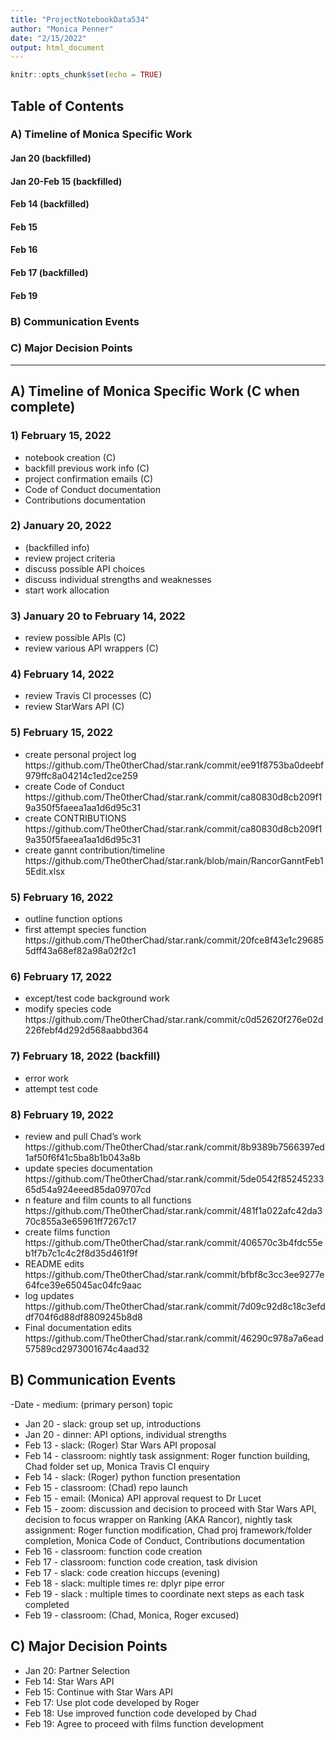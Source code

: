 ```yaml
---
title: "ProjectNotebookData534"
author: "Monica Penner"
date: "2/15/2022"
output: html_document
---
```


```r
knitr::opts_chunk$set(echo = TRUE)
```

## Table of Contents

### A) Timeline of Monica Specific Work
#### Jan 20 (backfilled)
#### Jan 20-Feb 15 (backfilled)
#### Feb 14 (backfilled)
#### Feb 15
#### Feb 16
#### Feb 17 (backfilled)
#### Feb 19

### B) Communication Events

### C) Major Decision Points

***********************************************************************

## A) Timeline of Monica Specific Work (C when complete)
### 1) February 15, 2022
- notebook creation (C)
- backfill previous work info (C)
- project confirmation emails (C)
- Code of Conduct documentation 
- Contributions documentation 

### 2) January 20, 2022
- (backfilled info)
- review project criteria
- discuss possible API choices
- discuss individual strengths and weaknesses
- start work allocation

### 3) January 20 to February 14, 2022
- review possible APIs (C)
- review various API wrappers (C)

### 4) February 14, 2022
- review Travis CI processes (C)
- review StarWars API (C)

### 5) February 15, 2022 
- create personal project log https://github.com/The0therChad/star.rank/commit/ee91f8753ba0deebf979ffc8a04214c1ed2ce259
- create Code of Conduct https://github.com/The0therChad/star.rank/commit/ca80830d8cb209f19a350f5faeea1aa1d6d95c31
- create CONTRIBUTIONS https://github.com/The0therChad/star.rank/commit/ca80830d8cb209f19a350f5faeea1aa1d6d95c31
- create gannt contribution/timeline https://github.com/The0therChad/star.rank/blob/main/RancorGanntFeb15Edit.xlsx

### 5) February 16, 2022 
- outline function options
- first attempt species function https://github.com/The0therChad/star.rank/commit/20fce8f43e1c296855dff43a68ef82a98a02f2c1

### 6) February 17, 2022
- except/test code background work
- modify species code https://github.com/The0therChad/star.rank/commit/c0d52620f276e02d226febf4d292d568aabbd364

### 7) February 18, 2022 (backfill)
- error work
- attempt test code

### 8) February 19, 2022
- review and pull Chad's work https://github.com/The0therChad/star.rank/commit/8b9389b7566397ed1af50f6f41c5ba8b1b043a8b
- update species documentation https://github.com/The0therChad/star.rank/commit/5de0542f8524523365d54a924eeed85da09707cd
- n feature and film counts to all functions https://github.com/The0therChad/star.rank/commit/481f1a022afc42da370c855a3e65961ff7267c17
- create films function https://github.com/The0therChad/star.rank/commit/406570c3b4fdc55eb1f7b7c1c4c2f8d35d461f9f
- README edits https://github.com/The0therChad/star.rank/commit/bfbf8c3cc3ee9277e64fce39e65045ac04fc9aac
- log updates https://github.com/The0therChad/star.rank/commit/7d09c92d8c18c3efddf704f6d88df8809245b8d8
- Final documentation edits https://github.com/The0therChad/star.rank/commit/46290c978a7a6ead57589cd2973001674c4aad32

## B) Communication Events
-Date - medium: (primary person) topic

- Jan 20 - slack: group set up, introductions
- Jan 20 - dinner: API options, individual strengths
- Feb 13 - slack: (Roger) Star Wars API proposal
- Feb 14 - classroom: nightly task assignment: Roger function building, Chad folder set up, Monica Travis CI enquiry
- Feb 14 - slack: (Roger) python function presentation
- Feb 15 - classroom: (Chad) repo launch
- Feb 15 - email: (Monica) API approval request to Dr Lucet
- Feb 15 - zoom: discussion and decision to proceed with Star Wars API, decision to focus wrapper on Ranking (AKA Rancor), nightly task assignment: Roger function modification, Chad proj framework/folder completion, Monica Code of Conduct, Contributions documentation
- Feb 16 - classroom: function code creation
- Feb 17 - classroom: function code creation, task division
- Feb 17 - slack: code creation hiccups (evening)
- Feb 18 - slack: multiple times re: dplyr pipe error
- Feb 19 - slack : multiple times to coordinate next steps as each task completed
- Feb 19 - classroom: (Chad, Monica, Roger excused)
 


## C) Major Decision Points
- Jan 20: Partner Selection
- Feb 14: Star Wars API
- Feb 15: Continue with Star Wars API
- Feb 17: Use plot code developed by Roger
- Feb 18: Use improved function code developed by Chad
- Feb 19: Agree to proceed with films function development


